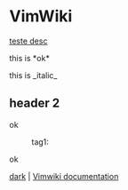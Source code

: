 = VimWiki =

[[page 1|teste desc]]

this is *ok*

this is _italic_

== header 2 ==

ok

:tag1:

ok

[[local:vimwiki.txt.breve.htm|dark]] |
[[local:vimwiki.txt.breve.htm|Vimwiki documentation]]
